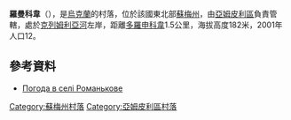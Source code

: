 {{No footnotes|time=2021-10-27T00:41:03+00:00}}
{{coord|52|3|7|N|33|51|29|E|scale:100000|display=title}}

'''羅曼科韋'''（{{lang-uk|Романькове}}），是[[烏克蘭|烏克蘭]]的村落，位於該國東北部[[蘇梅州|蘇梅州]]，由[[亞姆皮利區|亞姆皮利區]]負責管轄，處於[[克列姆利亞河|克列姆利亞河]]左岸，距離[[多羅申科韋_(亞姆皮利區)|多羅申科韋]]1.5公里，海拔高度182米，2001年人口12。

==參考資料==
* [http://weather.in.ua/ua/symskaja/22729 Погода в селі Романькове]

{{DEFAULTSORT:Романькове}}

[[Category:蘇梅州村落|Category:蘇梅州村落]]
[[Category:亞姆皮利區村落|Category:亞姆皮利區村落]]


{{Sumy-geo-stub}}